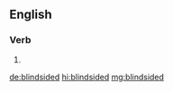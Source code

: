 ==English==

===Verb===
{{head|en|verb form}}

# {{en-past of|blindside}}

[[de:blindsided]]
[[hi:blindsided]]
[[mg:blindsided]]
